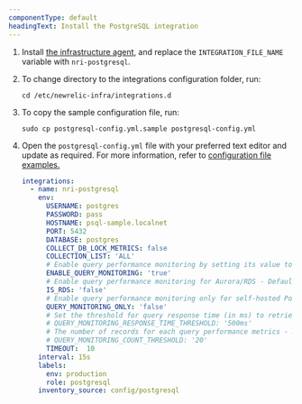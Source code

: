 ```yaml
---
componentType: default
headingText: Install the PostgreSQL integration
---
```


1. Install [the infrastructure agent](/docs/integrations/host-integrations/installation/install-infrastructure-host-integrations/#install), and replace the `INTEGRATION_FILE_NAME` variable with `nri-postgresql`.

2. To change directory to the integrations configuration folder, run:
   ```shell
   cd /etc/newrelic-infra/integrations.d
   ```

3. To copy the sample configuration file, run:
   ```shell
   sudo cp postgresql-config.yml.sample postgresql-config.yml
   ```

4. Open the `postgresql-config.yml` file with your preferred text editor and update as required. For more information, refer to [configuration file examples.](#examples)

   ```yml
   integrations:
     - name: nri-postgresql
       env:
         USERNAME: postgres
         PASSWORD: pass
         HOSTNAME: psql-sample.localnet
         PORT: 5432
         DATABASE: postgres
         COLLECT_DB_LOCK_METRICS: false
         COLLECTION_LIST: 'ALL'
         # Enable query performance monitoring by setting its value to true to obtain query monitoring metrics.
         ENABLE_QUERY_MONITORING: 'true'
         # Enable query performance monitoring for Aurora/RDS - Defaults to false
         IS_RDS: 'false' 
         # Enable query performance monitoring only for self-hosted PostgreSQL - Defaults to false
         QUERY_MONITORING_ONLY: 'false'
         # Set the threshold for query response time (in ms) to retrieve individual query performance metrics. Defaults to 500 ms.
         # QUERY_MONITORING_RESPONSE_TIME_THRESHOLD: '500ms' 
         # The number of records for each query performance metrics - Defaults to 20
         # QUERY_MONITORING_COUNT_THRESHOLD: '20' 
         TIMEOUT:  10
       interval: 15s
       labels:
         env: production
         role: postgresql
       inventory_source: config/postgresql
   ```
   
